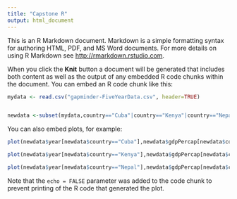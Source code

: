 ```yaml
---
title: "Capstone R"
output: html_document
---
```


This is an R Markdown document. Markdown is a simple formatting syntax for authoring HTML, PDF, and MS Word documents. For more details on using R Markdown see <http://rmarkdown.rstudio.com>.

When you click the **Knit** button a document will be generated that includes both content as well as the output of any embedded R code chunks within the document. You can embed an R code chunk like this:

```r
mydata <- read.csv("gapminder-FiveYearData.csv", header=TRUE)


newdata <-subset(mydata,country=="Cuba"|country=="Kenya"|country=="Nepal")

```

You can also embed plots, for example:

```r
plot(newdata$year[newdata$country=="Cuba"],newdata$gdpPercap[newdata$country=="Cuba"], main="Scatterplot for Cuba",xlab="year", ylab="GDP ") 

plot(newdata$year[newdata$country=="Kenya"],newdata$gdpPercap[newdata$country=="Kenya"], main="Scatterplot for Kenya",xlab="year", ylab="GDP ") 

plot(newdata$year[newdata$country=="Nepal"],newdata$gdpPercap[newdata$country=="Nepal"], main="Scatterplot for Nepal",xlab="year", ylab="GDP ") 
```

Note that the `echo = FALSE` parameter was added to the code chunk to prevent printing of the R code that generated the plot.
